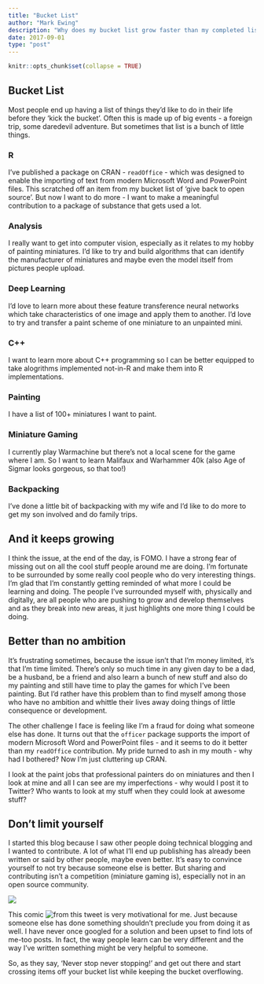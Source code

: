 ```yaml
---
title: "Bucket List"
author: "Mark Ewing"
description: "Why does my bucket list grow faster than my completed list?"
date: 2017-09-01
type: "post"
---
```


```r
knitr::opts_chunk$set(collapse = TRUE)
```

## Bucket List

Most people end up having a list of things they'd like to do in their life before they 'kick the bucket'.  Often this is made up of big events - a foreign trip, some daredevil adventure.  But sometimes that list is a bunch of little things.

### R

I've published a package on CRAN - `readOffice` - which was designed to enable the importing of text from modern Microsoft Word and PowerPoint files.  This scratched off an item from my bucket list of 'give back to open source'.  But now I want to do more - I want to make a meaningful contribution to a package of substance that gets used a lot.

### Analysis

I really want to get into computer vision, especially as it relates to my hobby of painting miniatures.  I'd like to try and build algorithms that can identify the manufacturer of miniatures and maybe even the model itself from pictures people upload.

### Deep Learning

I'd love to learn more about these feature transference neural networks which take characteristics of one image and apply them to another.  I'd love to try and transfer a paint scheme of one miniature to an unpainted mini.

### C++

I want to learn more about C++ programming so I can be better equipped to take alogrithms implemented not-in-R and make them into R implementations.

### Painting

I have a list of 100+ miniatures I want to paint.

### Miniature Gaming

I currently play Warmachine but there's not a local scene for the game where I am.  So I want to learn Malifaux and Warhammer 40k (also Age of Sigmar looks gorgeous, so that too!)

### Backpacking

I've done a little bit of backpacking with my wife and I'd like to do more to get my son involved and do family trips.

## And it keeps growing

I think the issue, at the end of the day, is FOMO.  I have a strong fear of missing out on all the cool stuff people around me are doing.  I'm fortunate to be surrounded by some really cool people who do very interesting things.  I'm glad that I'm constantly getting reminded of what more I could be learning and doing. The people I've surrounded myself with, physically and digitally, are all people who are pushing to grow and develop themselves and as they break into new areas, it just highlights one more thing I could be doing.

## Better than no ambition

It's frustrating sometimes, because the issue isn't that I'm money limited, it's that I'm time limited.  There's only so much time in any given day to be a dad, be a husband, be a friend and also learn a bunch of new stuff and also do my painting and still have time to play the games for which I've been painting.  But I'd rather have this problem than to find myself among those who have no ambition and whittle their lives away doing things of little consequence or development.

The other challenge I face is feeling like I'm a fraud for doing what someone else has done.  It turns out that the `officer` package supports the import of modern Microsoft Word and PowerPoint files - and it seems to do it better than my `readOffice` contribution.  My pride turned to ash in my mouth - why had I bothered?  Now I'm just cluttering up CRAN.

I look at the paint jobs that professional painters do on miniatures and then I look at mine and all I can see are my imperfections - why would I post it to Twitter? Who wants to look at my stuff when they could look at awesome stuff?

## Don't limit yourself

I started this blog because I saw other people doing technical blogging and I wanted to contribute.  A lot of what I'll end up publishing has already been written or said by other people, maybe even better.  It's easy to convince yourself to not try because someone else is better.  But sharing and contributing isn't a competition (miniature gaming is), especially not in an open source community.

![](/img/2017-09-01-content.jpg)

This comic ![from this tweet](https://twitter.com/fictionaIs/status/858211515882651648) is very motivational for me.  Just because someone else has done something shouldn't preclude you from doing it as well.  I have never once googled for a solution and been upset to find lots of me-too posts.  In fact, the way people learn can be very different and the way I've written something might be very helpful to someone.

So, as they say, 'Never stop never stopping!' and get out there and start crossing items off your bucket list while keeping the bucket overflowing.